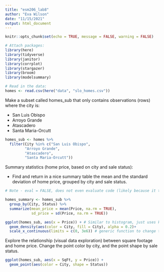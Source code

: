 ```yaml
---
title: "esm206_lab8"
author: "Eva Wilson"
date: "11/15/2021"
output: html_document
---
```


```r
knitr::opts_chunk$set(echo = TRUE, message = FALSE, warning = FALSE)

# Attach packages:
library(here)
library(tidyverse)
library(janitor)
library(corrplot)
library(stargazer)
library(broom)
library(modelsummary)
```

```r
# Read in the data:
homes <- read.csv(here("data", "slo_homes.csv"))
```

Make a subset called homes_sub that only contains observations (rows) where the city is:

- San Luis Obispo
- Arroyo Grande
- Atascadero
- Santa Maria-Orcutt

```r
homes_sub <- homes %>% 
  filter(City %in% c("San Luis Obispo",
         "Arroyo Grande",
         "Atascadero",
         "Santa Maria-Orcutt"))
```

Summary statistics (home price, based on city and sale status):

- Find and return in a nice summary table the mean and the standard deviation of home price, grouped by city and sale status.

```r

# Note - eval = FALSE, does not even evaluate code (likely because it takes so long, or because you are trying to troubleshoot one line of code at a time to figure out what is going wrong)

homes_summary <- homes_sub %>% 
  group_by(City, Status) %>% 
  summarize(mean_price = mean(Price, na.rm = TRUE),
            sd_price = sd(Price, na.rm = TRUE))

ggplot(homes_sub, aes(x = Price)) + # Similar to histogram, just uses kernal smoothing to see measure of densities
  geom_density(aes(color = City, fill = City), alpha = 0.2)+
  scale_x_continuous(limits = c(0, 3e6)) # generic function to change the conditions about the x axis if it is a continuous variable
```

Explore the relationship (visual data exploration) between square footage and home price. 
Change the point color by city, and the point shape by sale status.
```r
ggplot(homes_sub, aes(x = SqFt, y = Price)) +
  geom_point(aes(color = City, shape = Status))
```

